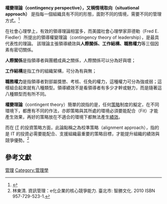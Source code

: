 '''權變理論（contingency perspective），又稱情境取向（situational approach）'''
是指每一個組織具有不同的形態，面對不同的情境，需要不同的管理方式。<ref>{{Cite book|title=管理學 Management 2/e|last=牛涵錚|first=|last2=江永淞|publisher=全華圖書|year=2015年5月|isbn=9789572198292|location=|pages=p.2-21}}</ref> 

在社會心理學上，有效的領導理論相當多，而美國社會心理學家菲德勒（Fred E. Fiedler）所提出的領導權變理論（contingency theory of leadership），是最具代表性的理論。
該理論主張領導績效與'''人際關係、工作結構、職務權力'''等三個因素有密切關係。

'''人際關係'''是指領導者與團體成員之關係，人際關係可以分為好與壞；

'''工作結構'''是指工作的組織架構，可分為有與無；

'''職務權力'''是指領導者對部屬獎懲、考核、任免的權力，這種權力可分為強或弱；這樣組合起來就有八種類型。領導績效不是看領導者有多少才幹或魅力，而是隨著這八種類型而有所不同。

'''權變理論'''（contingent theory）簡單的說指的是，任何[[策略|策略]]制度的擬定，在不同環境下，都應有不同的作法，亦即策略與其所處的環境必須要能配合（Fit）才能產生效果，再好的策略放在不適合的環境下都無法產生[[績效|績效]]。

而在 [[IT|IT]] 的投資策略方面，此論點稱之為校準策略（alignment approach），指的是 IT 的投資必需要能配合、支援組織最重要的策略目標，才能提升組織的績效與競爭優勢。<ref name="林東清,管理資訊系統">林東清. 資訊管理：e化企業的核心競爭能力. 臺北市: 智勝文化. 2010  ISBN 957-729-523-1.</ref>

==參考文獻==
[[Category:資訊管理|管理]]

[[Category:管理學|Category:管理學]]